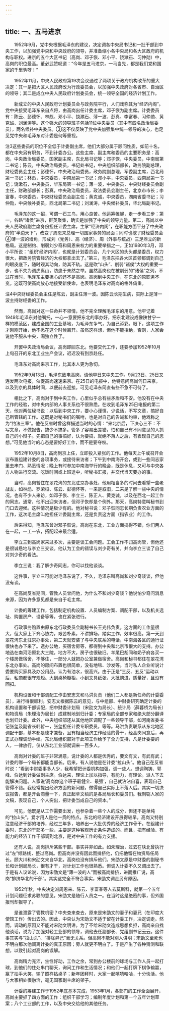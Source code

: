 ```yaml
---
---
---
```

title: 一、五马进京
---




　　1952年9月，党中央根据毛泽东的建议，决定调各中央局书记和一批干部到中央工作，以加强党中央和中央政府的领导，并准备缩小各中央局和各大区政府的机构与职权。进京的五个大区书记（高岗、邓子恢、邓小平、饶漱石、习仲勋）中，高岗的职位最高。董必武赞叹道：“今年是五马进京，一马当先，都是我们党和国家的千里驹呀！”

　　1952年11月，中央人民政府第19次会议通过了两项关于政府机构改革的重大决定：其一是把大区人民政府改为行政委员会，以加强中央政府对各省市、自治区的领导；其二是成立中央人民政府计划委员会，统一领导全国的经济计划工作。

　　新成立的中央人民政府计划委员会与政务院平行，人们戏称其为“经济内阁”。党中央接受毛泽东亲自点将，由高岗出任计委主席，邓子恢为副主席。计委委员有：陈云、彭德怀、林彪、邓小平、饶漱石、薄一波、彭真、李富春、习仲勋、黄克诚、刘澜涛等。这个强大的领导班子包括11位中央委员（其中有四名政治局委员），两名候补中央委员。③这不仅反映了党中央加强集中统一领导的决心，也足见党中央和毛泽东对计委是何等重视。

注3这些委员的职位不全低于计委副主席，他们大部分属于顾问性质，如前十名，都在中央另有职务，不到计委办公。这些主席、副主席和委员的主要职务是：高岗，中央政治局委员，国家副主席，东北局书记等；邓子恢，中央委员，中南局第二书记；陈云，中央政治局委员，书记处书记，中央组织部部长，政务院副总理，财经委员会主任；彭德怀，中央政治局委员，政务院副总理，军委副主席，西北局第一书记；林彪，中央委员，中南局第一书记；邓小平，中央委员，西南局第一书记；饶漱石，中央委员，华东局第一书记；薄一波，中央委员，中央财经委员会副主任，财政部部长；彭真，中央政治局委员，政法委员会副主任，北京市市长；李富春，中央委员，中央财经委员会副主任；黄克诚，中央委员，湖南省委书记；习仲勋，中央候补委员，西北局第二书记；刘澜涛，中央候补委员，华北局副书记。

　　毛泽东的这一招，可谓一石三鸟，用心良苦。他运筹帷幄，走一步看三步：第一，各路“诸侯”进京，群英聚集，确实是加强了中央的领导力量。第二，高岗以中央人民政府副主席身份担任计委主席，主掌“经济内阁”，在职能方面平分了中央政府的“半边天下”，改变了周恩来总理一切国家事务的局面；同时也挖了财经委员会④薄一波的墙角，形成刘（党务）、高（经济）、周（外事与统战）三足鼎立的新格局。这是制约、削弱刘少奇和周恩来权力的重要举措之一。正如1980年3月，邓小平所说：“组织‘经济内阁’，也就是计划委员会，几个大区的头头都是委员，权力很大，把政务院管经济的大权都拿出去了。”第三，毛泽东把各大区首领都调到自己的眼皮底下，随时观其动向，防其不轨。这是砍“山头”、削弱“诸侯”大权的重要一步，也不失为调虎离山，防患于未然之举。虽然高岗也在被削弱的“诸侯”之列，不过在当时，毛泽东主要担心的还不是高岗。高岗到中央工作，在东北的原职务不变。这既可使高岗放心地接受新使命，也表明毛泽东对高岗的格外倚重。

注4中央财经委员会主任是陈云，副主任薄一波。因陈云长期生病，实际上是薄一波主持财经委的工作。

　　然而，高岗对这一任命并不领情，他不完全理解毛泽东的用意。他牢记着1949年毛泽东对他嘱托，一心一意要把东北的事办好，把东北建设成像陕甘宁一样的模范区，建成全国的工业基地，为毛泽东争气，为自己添彩。眼下，这项工作才刚刚开始，他不愿在这个时候离开。虽然这样想，但他不能拒绝，否则，人家会说他不服从中央，闹独立性了。

　　开罢中央政治局会议，高岗即回东北。他要交代工作，还要参加1952年10月上旬召开的东北工业生产会议，迟迟没有到京赴任。

　　毛泽东对高岗来京工作，比其本人更为急切。

　　1952年9月13日，毛泽东致电高岗，请他早日来中央工作。9月23日、25日又连发两次电报，催促高岗速速来京。在25日的电报中，他特意问高岗何日来京，以及到京的具体时间，以便前去迎接。可见毛泽东简直有些不急不可待了。

　　相比之下，高岗对于到中央工作，心里似乎总有些矛盾和不安。他没有在中央工作的经验，对中央内部的人事关系也不很熟悉。在收到毛泽东25日电报的第二天，他对两位秘书说：以后到中央工作，要小心谨慎，少说话，不写文章，搞好自己所管辖的工作。这既是对秘书们的嘱咐，也是对自己的告诫和约束，他戏称之为“约法三章”。他在反省时曾这样描述当时的心情：“来北京后，下决心三不：不写文章，不做报告，搞少不搞多。管多了容易出差错，怕和自己有不同意见的人抓自己的小辩子。先把自己的事搞好，认为要搞，就绝不落人之后，有表现自己的思想。”可见他当时的心态是要好好工作，而不是要夺权。

　　1952年10月8日，高岗到京上任，立即投入紧张的工作。他每天上午或召开会议布置组建计委的各项事务，或接待来访者；下午到中南海开会，或到一些同志家里去串门、熟悉情况；晚上有时参加中南海举行的晚会，既是休息，又可与中央各方人物进行交流。吃饭时间或上班途中，听秘书汇报，并交代当天要办的事。

　　当时，高岗暂住在翠花湾的东北驻京办事处，他用相当多的时间去看望一些老战友，如林彪、罗荣桓、陈云、彭德怀等，一来是叙旧，二来是了解一些中央的情况。也有不少人来访，如邓子恢、李立三、陈正人、黄克诚，以及在西北一起工作的同志。通常，他不出迎来访者，但邓子恢却是个例外。那天，高岗特意叫秘书到门口去迎候。这种情况是极少有的。他对秘书说：邓子恢同志长期负责农业方面的工作，这次毛主席叫他担任计委副主席，还是负责这方面（指农业）的工作。

　　后来得知，毛泽东曾对邓子恢说，高岗在东北，工业方面搞得不错，你们两人在一起，一工一农，搭配起来最合适。

　　李立三到高岗家来过多次，主要是谈工会问题。工会工作不归高岗管，但他还是很诚恳地与李立三交谈。他认为工会的错误与刘少奇有关，并向李立三谈了自己对刘少奇的看法。

　　李立三说：我了解少奇同志，你可以找他谈谈。

　　这件事，李立三可能对毛泽东说了，不久，毛泽东叫高岗和刘少奇谈谈，但他没有谈。

　　在高岗反省期间，管教人员曾问他，为什么不和刘少奇谈？他说怕少奇问消息来源，因为许多意见都是来自于毛主席。

　　计委的筹建工作，包括制定机构设置、人员编制方案、调配干部，以及机关选址、购置房产、设备等等，也在紧张进行。

　　行政事务购置由原东北行政委员会副秘书长王光伟负责。这方面的工作量很大，但大家上下齐心协力，艰苦朴素，不讲排场，踏实工作，效率很高。第一天到翠花湾东北驻京办事处，第二天就安装了与中央联系的电话，中南海各区的通行证很快也办下来了。选办公地，买宿舍房等，都得到中央和北京市很大的支持。办公地选在南河沿原北大三院，地方不大，房子也很破旧。羊尾巴胡同和奶子府各买一个楼房做宿舍，不够住，一部分人就把办公室兼做宿舍。高岗和秘书都住在翠花湾东北办事处。高岗的房间布置也很简单，没有地毯、沙发等。当时私人企业听说计委要购买家具及办公用品，认为有油水，很高兴。由于正是“三反、五反”运动以后，私商都很守规矩。大到桌椅橱柜，小到文具纸张，大批购进，质量好，且没有回扣。

　　机构设置和干部调配工作由安志文和马洪负责（他们二人都是新任命的计委委员），进行得很顺利。安志文根据陈云的意见，与中组部、中财委研究确定计委的机构设置和干部调配，把中财委计划局（宋劭文为局长）、统计局（薛暮桥为局长）和物资局（朱理治为局长）成建制地划归计委；专家局的全部专家和绝大部分翻译也划归计委。此外，中央组织部还从其他地区调配了一些领导干部，如河南省委书记张玺及副省长韩哲一，张玺担任计委专职委员，等等。马洪负责联系从东北地区调配干部，基本都是德才兼备，且有相当经济工作经验的骨干，经高岗同意后，再正式办理调动手续。东北局组织部对于此项工作给予了全力支持，凡是计委要的人，一律放行。仅从东北工业部就调来一百多人。

　　高岗对计委的班子非常满意，说计委的人都是优秀的，要文有文，有武有武；计委的哪一个局长都能当部长。后来，有人说他是在计委“拉山头”。他自己在反省时说：“看到中财委事多人少，我希望把计委机构加强，调一些人。想调陶铸、郭峰、伯达到计委做副主席。伯达来，理论上加以指导，有能力，有理论。派人下去能解决问题。人家说‘高岗你这个班子最健全、最强’，自己就沾沾自喜，表现自己管得不错。我经常提出经济方面的新问题，做得自己实际上不落人后。其实一切决议报告，都是开会商量一下，真正起草文稿的是各局局长和委员们。我剽窃人家的文稿，表现自己，个人突出，把计委当成自己的资本。”

　　可见，他既是从工作需要出发，也参杂着一些个人的成分，但还不是单纯的“拉山头”。爱才用人是他一贯的特点。东北的经济建设开展得较早，高岗又特别注意经济干部的培养，经过三年多，培养出一大批优秀的经济工作骨干。在组建计委时，东北的干部多一些，主要是这种客观历史条件造成的。而且，把有经验、有能力的经济工作干部调到北京，是对中央工作的有力支援。

　　还有人说，高岗排斥某些干部。事实并非如此。如朱理治，过去在陕北曾执行过“左”倾路线，整过高岗。但高岗并没有因此而排挤他，仍把他留在物资局任局长。顾大川和宋劭文来自华北，高岗也没有排斥他们。宋劭文原是中财委的副秘书长和计划局局长，很有才干，对计划工作也很熟悉。但调入计委不久又调出去了。于是有人议论说，因为宋劭文是“薄一波的人”而被高岗排挤，进而推广说，高岗“排挤华北的干部”。其实这完全不符合事实，宋劭文调走另有原因。

　　1952年秋，中央决定派周恩来、陈云、李富春等人去莫斯科，就第一个五年计划问题征求苏联的意见，宋劭文是随行人员之一。在当时这是绝密的事，但外国报刊却报导了。

　　是谁泄露了管教机密？中央查来查去，原来是宋劭文的妻子和妻兄（在印度大使馆工作）传出去的。因此，中央认为宋劭文不适于留在计委工作，决定调走。然而，调动的原因又不能对宋劭文明讲。为了不给宋劭文造成思想负担，高岗亲自找他谈话，说为了加强对轻工业部的领导，调他去任副部长、党组副书记云云。这件事其实与“拉山头”、“排除异己”毫无关系。但高岗不能对别人讲明；宋劭文至死也不明白那次他调离计委的真正原因；旁人就更不明白了。于是产生了各种猜测和联想，以致引起对高岗的误解。

　　高岗精力充沛，生性好动，工作之余，常到办公楼前的球场与工作人员一起打球，到他们的住处串门聊天，询问工作和生活情况；和他们一起打牌下棋争输赢，赢了拍手大笑，输了照样钻桌子；新年团拜时，大家一起嘻嘻哈哈，十分快活。他与大家相处很融洽，毫无国家副主席的架子。

　　计委的筹建工作于1952年底基本完成，1953年1月，各部门的工作全面展开，高岗主要抓了四方面的工作：组织干部学习；编制年度计划和第一个五年计划草案；八个工业部的工作，以及中央交给他的其他任务。